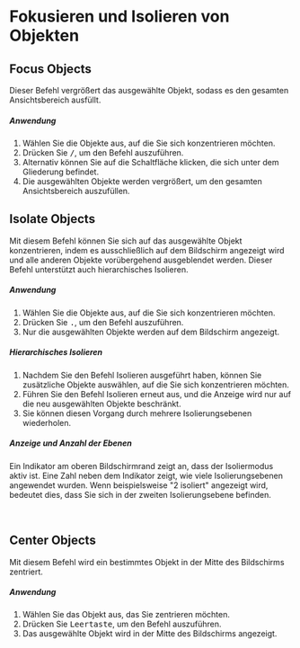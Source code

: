 
# Fokusieren und Isolieren von Objekten

## Focus Objects

Dieser Befehl vergrößert das ausgewählte Objekt, sodass es den gesamten Ansichtsbereich ausfüllt.

<Reference shortcut="/ (Slash)" command="Viewport: Focus" button="" />

##### Anwendung

1. Wählen Sie die Objekte aus, auf die Sie sich konzentrieren möchten.
2. Drücken Sie <kbd>/</kbd>, um den Befehl auszuführen.
3. Alternativ können Sie auf die Schaltfläche <ButtonIcon type="button-focus" /> klicken, die sich unter dem Gliederung befindet.
4. Die ausgewählten Objekte werden vergrößert, um den gesamten Ansichtsbereich auszufüllen.

## Isolate Objects

Mit diesem Befehl können Sie sich auf das ausgewählte Objekt konzentrieren, indem es ausschließlich auf dem Bildschirm angezeigt wird und alle anderen Objekte vorübergehend ausgeblendet werden. Dieser Befehl unterstützt auch hierarchisches Isolieren.

<Reference shortcut=". (Period)" command="Isolate" button="" />

##### Anwendung

1. Wählen Sie die Objekte aus, auf die Sie sich konzentrieren möchten.
2. Drücken Sie <kbd>.</kbd>, um den Befehl auszuführen.
3. Nur die ausgewählten Objekte werden auf dem Bildschirm angezeigt.

##### Hierarchisches Isolieren

1. Nachdem Sie den Befehl Isolieren ausgeführt haben, können Sie zusätzliche Objekte auswählen, auf die Sie sich konzentrieren möchten.
2. Führen Sie den Befehl Isolieren erneut aus, und die Anzeige wird nur auf die neu ausgewählten Objekte beschränkt.
3. Sie können diesen Vorgang durch mehrere Isolierungsebenen wiederholen.

##### Anzeige und Anzahl der Ebenen

Ein Indikator am oberen Bildschirmrand zeigt an, dass der Isoliermodus aktiv ist. Eine Zahl neben dem Indikator zeigt, wie viele Isolierungsebenen angewendet wurden. Wenn beispielsweise "2 isoliert" angezeigt wird, bedeutet dies, dass Sie sich in der zweiten Isolierungsebene befinden.

<br/>
<VideoPlayer fileName="isolate"/>

## Center Objects

Mit diesem Befehl wird ein bestimmtes Objekt in der Mitte des Bildschirms zentriert.

<Reference shortcut="Leertaste" command="Viewport: Navigate To selection" button="" />

##### Anwendung

1. Wählen Sie das Objekt aus, das Sie zentrieren möchten.
2. Drücken Sie <kbd>Leertaste</kbd>, um den Befehl auszuführen.
3. Das ausgewählte Objekt wird in der Mitte des Bildschirms angezeigt.
